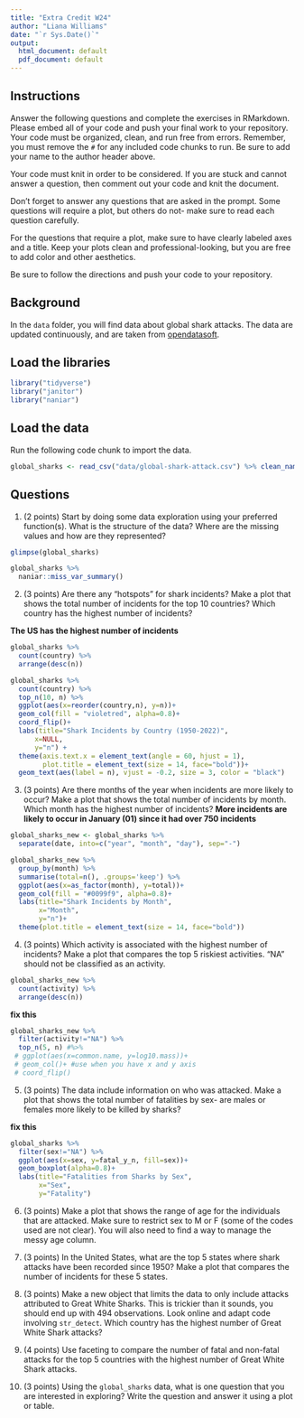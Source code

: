 ```yaml
---
title: "Extra Credit W24"
author: "Liana Williams"
date: "`r Sys.Date()`"
output:
  html_document: default
  pdf_document: default
---
```


## Instructions
Answer the following questions and complete the exercises in RMarkdown. Please embed all of your code and push your final work to your repository. Your code must be organized, clean, and run free from errors. Remember, you must remove the `#` for any included code chunks to run. Be sure to add your name to the author header above. 

Your code must knit in order to be considered. If you are stuck and cannot answer a question, then comment out your code and knit the document.  

Don't forget to answer any questions that are asked in the prompt. Some questions will require a plot, but others do not- make sure to read each question carefully.  

For the questions that require a plot, make sure to have clearly labeled axes and a title. Keep your plots clean and professional-looking, but you are free to add color and other aesthetics.  

Be sure to follow the directions and push your code to your repository.

## Background
In the `data` folder, you will find data about global shark attacks. The data are updated continuously, and are taken from [opendatasoft](https://public.opendatasoft.com/explore/dataset/global-shark-attack/table/?flg=en-us&disjunctive.country&disjunctive.area&disjunctive.activity).  

## Load the libraries
```r
library("tidyverse")
library("janitor")
library("naniar")
```

## Load the data
Run the following code chunk to import the data.
```r
global_sharks <- read_csv("data/global-shark-attack.csv") %>% clean_names()
```

## Questions
1. (2 points) Start by doing some data exploration using your preferred function(s). What is the structure of the data? Where are the missing values and how are they represented?  
```r
glimpse(global_sharks)
```

```r
global_sharks %>% 
  naniar::miss_var_summary() 
```

2. (3 points) Are there any "hotspots" for shark incidents? Make a plot that shows the total number of incidents for the top 10 countries? Which country has the highest number of incidents?

**The US has the highest number of incidents**
```r
global_sharks %>% 
  count(country) %>% 
  arrange(desc(n))
```

```r
global_sharks %>% 
  count(country) %>% 
  top_n(10, n) %>% 
  ggplot(aes(x=reorder(country,n), y=n))+
  geom_col(fill = "violetred", alpha=0.8)+
  coord_flip()+
  labs(title="Shark Incidents by Country (1950-2022)", 
      x=NULL, 
      y="n") +
  theme(axis.text.x = element_text(angle = 60, hjust = 1),
        plot.title = element_text(size = 14, face="bold"))+
  geom_text(aes(label = n), vjust = -0.2, size = 3, color = "black") 
```

3. (3 points) Are there months of the year when incidents are more likely to occur? Make a plot that shows the total number of incidents by month. Which month has the highest number of incidents?
**More incidents are likely to occur in January (01) since it had over 750 incidents**
```r
global_sharks_new <- global_sharks %>% 
  separate(date, into=c("year", "month", "day"), sep="-")
```

```r
global_sharks_new %>% 
  group_by(month) %>%
  summarise(total=n(), .groups='keep') %>% 
  ggplot(aes(x=as_factor(month), y=total))+
  geom_col(fill = "#0099f9", alpha=0.8)+
  labs(title="Shark Incidents by Month", 
       x="Month", 
       y="n")+
  theme(plot.title = element_text(size = 14, face="bold"))
```

4. (3 points) Which activity is associated with the highest number of incidents? Make a plot that compares the top 5 riskiest activities. "NA" should not be classified as an activity.
```r
global_sharks_new %>% 
  count(activity) %>% 
  arrange(desc(n))
```
**fix this**
```r
global_sharks_new %>% 
  filter(activity!="NA") %>% 
  top_n(5, n) #%>% 
 # ggplot(aes(x=common.name, y=log10.mass))+
 # geom_col()+ #use when you have x and y axis
 # coord_flip()
```


5. (3 points) The data include information on who was attacked. Make a plot that shows the total number of fatalities by sex- are males or females more likely to be killed by sharks?

**fix this**
```r
global_sharks %>%
  filter(sex!="NA") %>% 
  ggplot(aes(x=sex, y=fatal_y_n, fill=sex))+
  geom_boxplot(alpha=0.8)+
  labs(title="Fatalities from Sharks by Sex", 
       x="Sex", 
       y="Fatality")
```



6. (3 points) Make a plot that shows the range of age for the individuals that are attacked. Make sure to restrict sex to M or F (some of the codes used are not clear). You will also need to find a way to manage the messy age column.


7. (3 points) In the United States, what are the top 5 states where shark attacks have been recorded since 1950? Make a plot that compares the number of incidents for these 5 states.


8. (3 points) Make a new object that limits the data to only include attacks attributed to Great White Sharks. This is trickier than it sounds, you should end up with 494 observations. Look online and adapt code involving `str_detect`. Which country has the highest number of Great White Shark attacks?


9. (4 points) Use faceting to compare the number of fatal and non-fatal attacks for the top 5 countries with the highest number of Great White Shark attacks.


10. (3 points) Using the `global_sharks` data, what is one question that you are interested in exploring? Write the question and answer it using a plot or table. 
